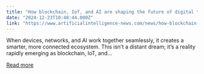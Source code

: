 ```yaml
---
title: "How blockchain, IoT, and AI are shaping the future of digital transformation"
date: "2024-12-23T10:48:44.000Z"
link: "https://www.artificialintelligence-news.com/news/how-blockchain-iot-and-ai-are-shaping-the-future-of-digital-transformation/?utm_source=rss&utm_medium=rss&utm_campaign=how-blockchain-iot-and-ai-are-shaping-the-future-of-digital-transformation"
---
```


When devices, networks, and AI work together seamlessly, it creates a smarter, more connected ecosystem. This isn&#8217;t a distant dream; it&#8217;s a reality rapidly emerging as blockchain, IoT, and...

[Read more](https://www.artificialintelligence-news.com/news/how-blockchain-iot-and-ai-are-shaping-the-future-of-digital-transformation/?utm_source=rss&utm_medium=rss&utm_campaign=how-blockchain-iot-and-ai-are-shaping-the-future-of-digital-transformation)
